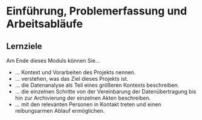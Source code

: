 # Einführung, Problemerfassung und Arbeitsabläufe


::: {.callout-tip} 
## Lernziele

Am Ende dieses Moduls können Sie...

* ... Kontext und Vorarbeiten des Projekts nennen.
* ... verstehen, was das Ziel dieses Projekts ist.
* ... die Datenanalyse als Teil eines größeren Kontexts beschreiben.
* ... die einzelnen Schritte von der Vereinbarung der Datenübertragung bis hin zur Archivierung der einzelnen Akten beschreiben.
* ... mit den relevanten Personen in Kontakt treten und einen reibungsarmen Ablauf ermöglichen.

:::


